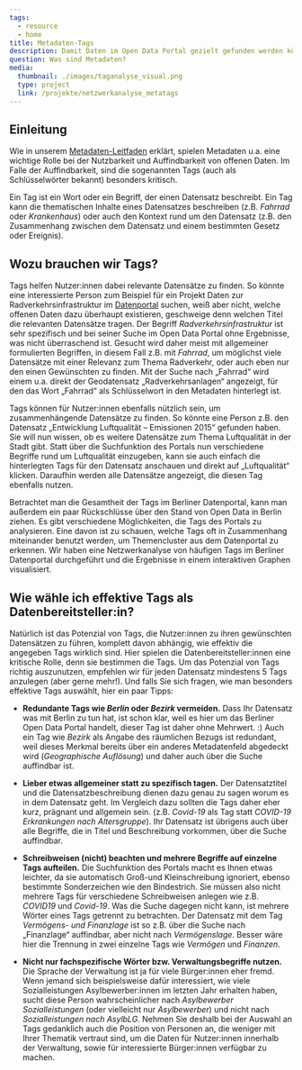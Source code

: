 ```yaml
---
tags:
  - resource
  - home
title: Metadaten-Tags
description: Damit Daten im Open Data Portal gezielt gefunden werden können, wird jeder Datensatz durch Schlüsselworte, die sogenannten Tags, beschrieben. Die Tags dienen außerdem dazu, thematisch zusammenhängende Datensätze miteinander zu vernetzen. Lesen Sie hier weshalb es wichtig ist "gute" Tags zu vergeben und was es dabei zu beachten gibt.
question: Was sind Metadaten?
media:
  thumbnail: ./images/taganalyse_visual.png
  type: project
  link: /projekte/netzwerkanalyse_metatags
---
```


## Einleitung

Wie in unserem [Metadaten-Leitfaden](/ressourcen/05_metadaten_leitfaden) erklärt, spielen Metadaten u.a. eine wichtige Rolle bei der Nutzbarkeit und Auffindbarkeit von offenen Daten. Im Falle der Auffindbarkeit, sind die sogenannten Tags (auch als Schlüsselwörter bekannt) besonders kritisch.

Ein Tag ist ein Wort oder ein Begriff, der einen Datensatz beschreibt. Ein Tag kann die thematischen Inhalte eines Datensatzes beschreiben (z.B. _Fahrrad_ oder _Krankenhaus_) oder auch den Kontext rund um den Datensatz (z.B. den Zusammenhang zwischen dem Datensatz und einem bestimmten Gesetz oder Ereignis).

## Wozu brauchen wir Tags?

Tags helfen Nutzer:innen dabei relevante Datensätze zu finden. So könnte eine interessierte Person zum Beispiel für ein Projekt Daten zur Radverkehrsinfrastruktur im [Datenportal](https://daten.berlin.de) suchen, weiß aber nicht, welche offenen Daten dazu überhaupt existieren, geschweige denn welchen Titel die relevanten Datensätze tragen. Der Begriff _Radverkehrsinfrastruktur_ ist sehr spezifisch und bei seiner Suche im Open Data Portal ohne Ergebnisse, was nicht überraschend ist. Gesucht wird daher meist mit allgemeiner formulierten Begriffen, in diesem Fall z.B. mit _Fahrrad_, um möglichst viele Datensätze mit einer Relevanz zum Thema Radverkehr, oder auch eben nur den einen Gewünschten zu finden. Mit der Suche nach „Fahrrad“ wird einem u.a. direkt der Geodatensatz „Radverkehrsanlagen“ angezeigt, für den das Wort „Fahrrad“ als Schlüsselwort in den Metadaten hinterlegt ist.

Tags können für Nutzer:innen ebenfalls nützlich sein, um zusammenhängende Datensätze zu finden. So könnte eine Person z.B. den Datensatz „Entwicklung Luftqualität – Emissionen 2015“ gefunden haben. Sie will nun wissen, ob es weitere Datensätze zum Thema Luftqualität in der Stadt gibt. Statt über die Suchfunktion des Portals nun verschiedene Begriffe rund um Luftqualität einzugeben, kann sie auch einfach die hinterlegten Tags für den Datensatz anschauen und direkt auf „Luftqualität“ klicken. Daraufhin werden alle Datensätze angezeigt, die diesen Tag ebenfalls nutzen.

Betrachtet man die Gesamtheit der Tags im Berliner Datenportal, kann man außerdem ein paar Rückschlüsse über den Stand von Open Data in Berlin ziehen. Es gibt verschiedene Möglichkeiten, die Tags des Portals zu analysieren. Eine davon ist zu schauen, welche Tags oft in Zusammenhang miteinander benutzt werden, um Themencluster aus dem Datenportal zu erkennen. Wir haben eine Netzwerkanalyse von häufigen Tags im Berliner Datenportal durchgeführt und die Ergebnisse in einem interaktiven Graphen visualisiert.

<ProjectReference
  slug="netzwerkanalyse_metatags"
/>

## Wie wähle ich effektive Tags als Datenbereitsteller:in?

Natürlich ist das Potenzial von Tags, die Nutzer:innen zu ihren gewünschten Datensätzen zu führen, komplett davon abhängig, wie effektiv die angegeben Tags wirklich sind. Hier spielen die Datenbereitsteller:innen eine kritische Rolle, denn sie bestimmen die Tags. Um das Potenzial von Tags richtig auszunutzen, empfehlen wir für jeden Datensatz mindestens 5 Tags anzulegen (aber gerne mehr!). Und falls Sie sich fragen, wie man besonders effektive Tags auswählt, hier ein paar Tipps:

- **Redundante Tags wie _Berlin_ oder _Bezirk_ vermeiden.** Dass Ihr Datensatz was mit Berlin zu tun hat, ist schon klar, weil es hier um das Berliner Open Data Portal handelt, dieser Tag ist daher ohne Mehrwert. :) Auch ein Tag wie _Bezirk_ als Angabe des räumlichen Bezugs ist redundant, weil dieses Merkmal bereits über ein anderes Metadatenfeld abgedeckt wird (_Geographische Auflösung_) und daher auch über die Suche auffindbar ist.

- **Lieber etwas allgemeiner statt zu spezifisch tagen.** Der Datensatztitel und die Datensatzbeschreibung dienen dazu genau zu sagen worum es in dem Datensatz geht. Im Vergleich dazu sollten die Tags daher eher kurz, prägnant und allgemein sein. (z.B. _Covid-19_ als Tag statt _COVID-19 Erkrankungen nach Altersgruppe_). Ihr Datensatz ist übrigens auch über alle Begriffe, die in Titel und Beschreibung vorkommen, über die Suche auffindbar.

- **Schreibweisen (nicht) beachten und mehrere Begriffe auf einzelne Tags aufteilen.** Die Suchfunktion des Portals macht es Ihnen etwas leichter, da sie automatisch Groß-und Kleinschreibung ignoriert, ebenso bestimmte Sonderzeichen wie den Bindestrich. Sie müssen also nicht mehrere Tags für verschiedene Schreibweisen anlegen wie z.B. _COVID19_ und _Covid-19_. Was die Suche dagegen nicht kann, ist mehrere Wörter eines Tags getrennt zu betrachten. Der Datensatz mit dem Tag _Vermögens- und Finanzlage_ ist so z.B. über die Suche nach „Finanzlage“ auffindbar, aber nicht nach _Vermögenslage_. Besser wäre hier die Trennung in zwei einzelne Tags wie _Vermögen_ und _Finanzen_.

- **Nicht nur fachspezifische Wörter bzw. Verwaltungsbegriffe nutzen.** Die Sprache der Verwaltung ist ja für viele Bürger:innen eher fremd. Wenn jemand sich beispielsweise dafür interessiert, wie viele Sozialleistungen Asylbewerber:innen im letzten Jahr erhalten haben, sucht diese Person wahrscheinlicher nach _Asylbewerber Sozialleistungen_ (oder vielleicht nur _Asylbewerber_) und nicht nach _Sozialleistungen nach AsylbLG_. Nehmen Sie deshalb bei der Auswahl an Tags gedanklich auch die Position von Personen an, die weniger mit Ihrer Thematik vertraut sind, um die Daten für Nutzer:innen innerhalb der Verwaltung, sowie für interessierte Bürger:innen verfügbar zu machen.
